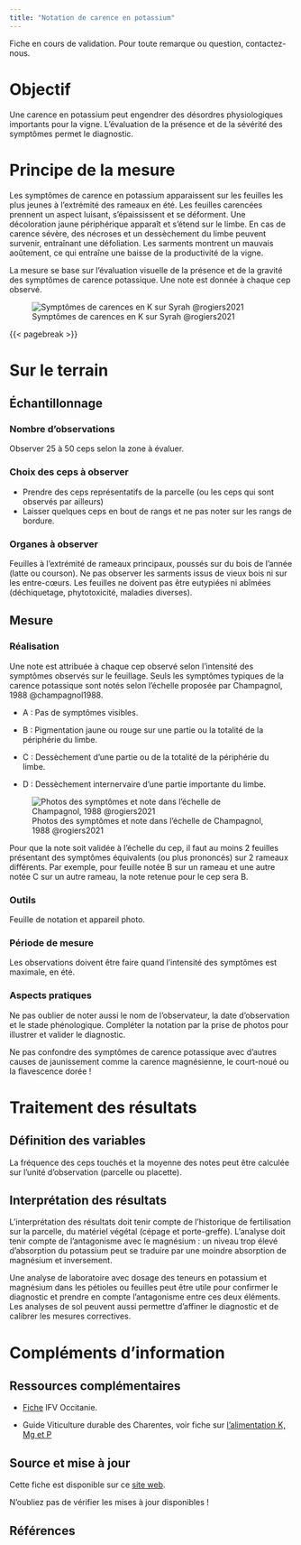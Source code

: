 ```yaml
---
title: "Notation de carence en potassium"
---
```


::: callout-caution
Fiche en cours de validation. Pour toute remarque ou question, contactez-nous.
:::

# Objectif

Une carence en potassium peut engendrer des désordres physiologiques importants pour la vigne. L'évaluation de la présence et de la sévérité des symptômes permet le diagnostic.

# Principe de la mesure

Les symptômes de carence en potassium apparaissent sur les feuilles les plus jeunes à l'extrémité des rameaux en été. Les feuilles carencées prennent un aspect luisant, s'épaississent et se déforment. Une décoloration jaune périphérique apparaît et s'étend sur le limbe. En cas de carence sévère, des nécroses et un dessèchement du limbe peuvent survenir, entraînant une défoliation. Les sarments montrent un mauvais aoûtement, ce qui entraîne une baisse de la productivité de la vigne.

La mesure se base sur l'évaluation visuelle de la présence et de la gravité des symptômes de carence potassique. Une note est donnée à chaque cep observé.

![Symptômes de carences en K sur Syrah @rogiers2021](images/carence_k_plant.png)

{{< pagebreak >}}

# Sur le terrain

## Échantillonnage

### Nombre d'observations

Observer 25 à 50 ceps selon la zone à évaluer.

### Choix des ceps à observer

-   Prendre des ceps représentatifs de la parcelle (ou les ceps qui sont observés par ailleurs)
-   Laisser quelques ceps en bout de rangs et ne pas noter sur les rangs de bordure.

### Organes à observer

Feuilles à l'extrémité de rameaux principaux, poussés sur du bois de l'année (latte ou courson). Ne pas observer les sarments issus de vieux bois ni sur les entre-cœurs. Les feuilles ne doivent pas être eutypiées ni abîmées (déchiquetage, phytotoxicité, maladies diverses).

## Mesure

### Réalisation

Une note est attribuée à chaque cep observé selon l'intensité des symptômes observés sur le feuillage. Seuls les symptômes typiques de la carence potassique sont notés selon l'échelle proposée par Champagnol, 1988 @champagnol1988.

-   A : Pas de symptômes visibles.

-   B : Pigmentation jaune ou rouge sur une partie ou la totalité de la périphérie du limbe.

-   C : Dessèchement d'une partie ou de la totalité de la périphérie du limbe.

-   D : Dessèchement internervaire d'une partie importante du limbe.

![Photos des symptômes et note dans l'échelle de Champagnol, 1988 @rogiers2021](images/carence_k.png)

Pour que la note soit validée à l'échelle du cep, il faut au moins 2 feuilles présentant des symptômes équivalents (ou plus prononcés) sur 2 rameaux différents. Par exemple, pour feuille notée B sur un rameau et une autre notée C sur un autre rameau, la note retenue pour le cep sera B.

### Outils

Feuille de notation et appareil photo.

### Période de mesure

Les observations doivent être faire quand l'intensité des symptômes est maximale, en été.

### Aspects pratiques

::: callout-note
Ne pas oublier de noter aussi le nom de l'observateur, la date d'observation et le stade phénologique. Compléter la notation par la prise de photos pour illustrer et valider le diagnostic.
:::

::: callout-warning
Ne pas confondre des symptômes de carence potassique avec d'autres causes de jaunissement comme la carence magnésienne, le court-noué ou la flavescence dorée !
:::

# Traitement des résultats

## Définition des variables

La fréquence des ceps touchés et la moyenne des notes peut être calculée sur l'unité d'observation (parcelle ou placette).

## Interprétation des résultats

L'interprétation des résultats doit tenir compte de l'historique de fertilisation sur la parcelle, du matériel végétal (cépage et porte-greffe). L'analyse doit tenir compte de l'antagonisme avec le magnésium : un niveau trop élevé d'absorption du potassium peut se traduire par une moindre absorption de magnésium et inversement.

::: callout-note
Une analyse de laboratoire avec dosage des teneurs en potassium et magnésium dans les pétioles ou feuilles peut être utile pour confirmer le diagnostic et prendre en compte l'antagonisme entre ces deux éléments. Les analyses de sol peuvent aussi permettre d'affiner le diagnostic et de calibrer les mesures correctives.
:::

# Compléments d'information

## Ressources complémentaires

-   [Fiche](https://www.vignevin-occitanie.com/fiches-pratiques/fertilisations-phosphatee-p-potassique-ket-magnesienne-mg-de-la-vigne/) IFV Occitanie.

-   Guide Viticulture durable des Charentes, voir fiche sur [l'alimentation K, Mg et P](https://vignevin-charentes.com/animals/nutrition-et-fertilisation-vigne/#)

::: {.content-visible when-format="docx"}
## Source et mise à jour

Cette fiche est disponible sur ce [site web](https://vignevin.github.io/methodo/).

N'oubliez pas de vérifier les mises à jour disponibles !
:::

## Références
